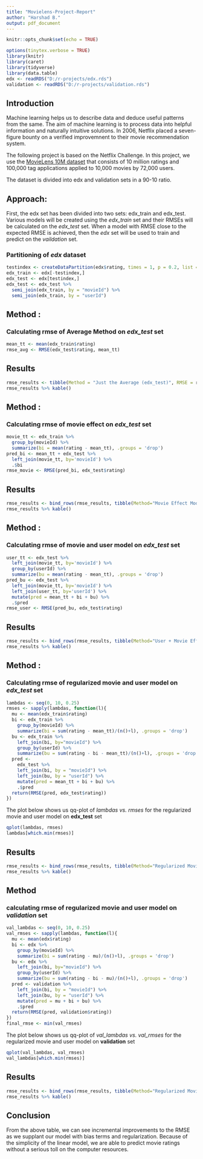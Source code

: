 ```yaml
---
title: "Movielens-Project-Report"
author: "Harshad B."
output: pdf_document
---
```


```r
knitr::opts_chunk$set(echo = TRUE)
```
```r
options(tinytex.verbose = TRUE)
library(knitr)
library(caret)
library(tidyverse)
library(data.table)
edx <- readRDS("D:/r-projects/edx.rds")
validation <- readRDS("D:/r-projects/validation.rds")
```

## Introduction
Machine learning helps us to describe data and deduce useful patterns from the same. The aim of machine learning is to process data into helpful information and naturally intuitive solutions. In 2006, Netflix placed a seven-figure bounty on a verified improvemnent to their movie recommendation system.

The following project is based on the Netflix Challenge. In this project, we use the [MovieLens 10M dataset](https://grouplens.org/datasets/movielens/10m/) that consists of 10 million ratings and 100,000 tag applications applied to 10,000 movies by 72,000 users.

The dataset is divided into edx and validation sets in a 90-10 ratio.

## Approach:

First, the edx set has been divided into two sets: edx_train and edx_test. Various models will be created using the _edx_train_ set and their RMSEs will be calculated on the _edx_test_ set. When a model with RMSE close to the expected RMSE is achieved, then the _edx_ set will be used to train and predict on the _vaildation_ set.

### Partitioning of _edx_ dataset
``` r
testindex <- createDataPartition(edx$rating, times = 1, p = 0.2, list = FALSE)
edx_train <- edx[-testindex,]
edx_test <- edx[testindex,]
edx_test <- edx_test %>%
  semi_join(edx_train, by = "movieId") %>%
  semi_join(edx_train, by = "userId")
```

## Method :
### Calculating rmse of Average Method on _edx_test_ set
``` r
mean_tt <- mean(edx_train$rating)
rmse_avg <- RMSE(edx_test$rating, mean_tt)
```

## Results
``` r
rmse_results <- tibble(Method = "Just the Average (edx_test)", RMSE = rmse_avg)
rmse_results %>% kable()
```

## Method :
### Calculating rmse of movie effect on _edx_test_ set
``` r
movie_tt <- edx_train %>%
  group_by(movieId) %>%
  summarize(bi = mean(rating - mean_tt), .groups = 'drop')
pred_bi <- mean_tt + edx_test %>%
  left_join(movie_tt, by='movieId') %>%
  .$bi
rmse_movie <- RMSE(pred_bi, edx_test$rating)
```

## Results
``` r
rmse_results <- bind_rows(rmse_results, tibble(Method="Movie Effect Model (edx_test)", RMSE = rmse_movie ))
rmse_results %>% kable()
```

## Method :
### Calculating rmse of movie and user model on _edx_test_ set
``` r
user_tt <- edx_test %>%
  left_join(movie_tt, by='movieId') %>%
  group_by(userId) %>%
  summarize(bu = mean(rating - mean_tt), .groups = 'drop')
pred_bu <- edx_test %>%
  left_join(movie_tt, by='movieId') %>%
  left_join(user_tt, by='userId') %>%
  mutate(pred = mean_tt + bi + bu) %>%
  .$pred
rmse_user <- RMSE(pred_bu, edx_test$rating)
```

## Results
``` r
rmse_results <- bind_rows(rmse_results, tibble(Method="User + Movie Effect Model (edx_test)", RMSE = rmse_user ))
rmse_results %>% kable()
```

## Method :
### Calculating rmse of regularized movie and user model on _edx_test_ set
``` r
lambdas <- seq(0, 10, 0.25)
rmses <- sapply(lambdas, function(l){
  mu <- mean(edx_train$rating)
  bi <- edx_train %>%
    group_by(movieId) %>%
    summarize(bi = sum(rating - mean_tt)/(n()+l), .groups = 'drop')
  bu <- edx_train %>%
    left_join(bi, by="movieId") %>%
    group_by(userId) %>%
    summarize(bu = sum(rating - bi - mean_tt)/(n()+l), .groups = 'drop')
  pred <-
    edx_test %>%
    left_join(bi, by = "movieId") %>%
    left_join(bu, by = "userId") %>%
    mutate(pred = mean_tt + bi + bu) %>%
    .$pred
  return(RMSE(pred, edx_test$rating))
})
```

The plot below shows us qq-plot of _lambdas vs. rmses_ for the regularized movie and user model on **edx_test** set
```r
qplot(lambdas, rmses)
lambdas[which.min(rmses)]
```

## Results
``` r
rmse_results <- bind_rows(rmse_results, tibble(Method="Regularized Movie + User Effect Model (edx_test)", RMSE = min(rmses)))
rmse_results %>% kable()
```

## Method
### calculating rmse of regularized movie and user model on _validation_ set
``` r
val_lambdas <- seq(0, 10, 0.25)
val_rmses <- sapply(lambdas, function(l){
  mu <- mean(edx$rating)
  bi <- edx %>%
    group_by(movieId) %>%
    summarize(bi = sum(rating - mu)/(n()+l), .groups = 'drop')
  bu <- edx %>%
    left_join(bi, by="movieId") %>%
    group_by(userId) %>%
    summarize(bu = sum(rating - bi - mu)/(n()+l), .groups = 'drop')
  pred <- validation %>%
    left_join(bi, by = "movieId") %>%
    left_join(bu, by = "userId") %>%
    mutate(pred = mu + bi + bu) %>%
    .$pred
  return(RMSE(pred, validation$rating))
})
final_rmse <- min(val_rmses)
```

The plot below shows us qq-plot of _val_lambdas vs. val_rmses_ for the regularized movie and user model on __validation__ set

```r
qplot(val_lambdas, val_rmses)
val_lambdas[which.min(rmses)]
```

## Results
``` r
rmse_results <- bind_rows(rmse_results, tibble(Method="Regularized Movie + User Effect Model (validation set)", RMSE = final_rmse))
rmse_results %>% kable()
```

## Conclusion
From the above table, we can see incremental improvements to the RMSE as we supplant our model with bias terms and regularization. Because of the simplicity of the linear model, we are able to predict movie ratings without a serious toll on the computer resources.
